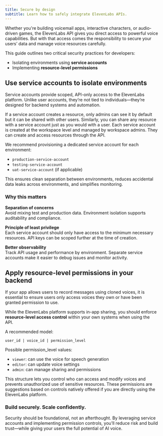```yaml
---
title: Secure by design
subtitle: Learn how to safely integrate ElevenLabs APIs. 
---
```


Whether you're building voicemail apps, interactive characters, or audio-driven games, the ElevenLabs API gives you direct access to powerful voice capabilities.
But with that access comes the responsibility to secure your users’ data and manage voice resources carefully.

This guide outlines two critical security practices for developers:
- Isolating environments using **service accounts**
- Implementing **resource-level permissions**

## Use service accounts to isolate environments

Service accounts provide scoped, API-only access to the ElevenLabs platform. Unlike user accounts, they’re not tied to individuals—they’re designed for backend systems and automation.

If a service account creates a resource, only admins can see it by default but it can be shared with other users. Similarly, you can share any resource with a service account just as you would with a user.
Each service account is created at the workspace level and managed by workspace admins. They can create and access resources through the API.

We recommend provisioning a dedicated service account for each environment:

- `production-service-account`
- `testing-service-account`
- `uat-service-account` (if applicable)

This ensures clean separation between environments, reduces accidental data leaks across environments, and simplifies monitoring.

### Why this matters

**Separation of concerns**  
Avoid mixing test and production data. Environment isolation supports auditability and compliance.

**Principle of least privilege**  
Each service account should only have access to the minimum necessary resources. API keys can be scoped further at the time of creation.

**Better observability**  
Track API usage and performance by environment. Separate service accounts make it easier to debug issues and monitor activity.

## Apply resource-level permissions in your backend

If your app allows users to record messages using cloned voices, it is essential to ensure users only access voices they own or have been granted permission to use.

While the ElevenLabs platform supports in-app sharing, you should enforce **resource-level access control** within your own systems when using the API.

A recommended model:

```
user_id | voice_id | permission_level
```

Possible permission_level values:

- `viewer`: can use the voice for speech generation
- `editor`: can update voice settings
- `admin`: can manage sharing and permissions

This structure lets you control who can access and modify voices and prevents unauthorized use of sensitive resources.
These permissions are suggestions based on controls natively offered if you are directly using the ElevenLabs platform. 

### Build securely. Scale confidently.
Security should be foundational, not an afterthought.
By leveraging service accounts and implementing permission controls, you’ll reduce risk and build trust—while giving your users the full potential of AI voice.

